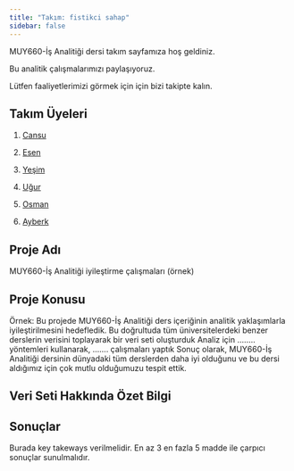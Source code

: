 ```yaml
---
title: "Takım: fistikci sahap"
sidebar: false 
---
```


MUY660-İş Analitiği dersi takım sayfamıza hoş geldiniz.

Bu analitik çalışmalarımızı paylaşıyoruz.

Lütfen faaliyetlerimizi görmek için için bizi takipte kalın.



## Takım Üyeleri

1.  [Cansu](/takim/cansudursunavcı.qmd)

2.  [Esen](/takim/dusantadic.qmd)

3.  [Yeşim](/takim/fred.qmd)

4.  [Uğur](/takim/szymanski.qmd)

5.  [Osman](/takim/szymanski.qmd)

6.  [Ayberk](/takim/szymanski.qmd)


## Proje Adı
MUY660-İş Analitiği iyileştirme çalışmaları (örnek)

## Proje Konusu
Örnek:
Bu projede MUY660-İş Analitiği ders içeriğinin analitik yaklaşımlarla iyileştirilmesini hedefledik. Bu doğrultuda tüm üniversitelerdeki benzer derslerin verisini toplayarak bir veri seti oluşturduk Analiz için ........ yöntemleri kullanarak, ....... çalışmaları yaptık Sonuç olarak, MUY660-İş Analitiği dersinin dünyadaki tüm derslerden daha iyi olduğunu ve bu dersi aldığımız için çok mutlu olduğumuzu tespit ettik.


## Veri Seti Hakkında Özet Bilgi


## Sonuçlar
Burada key takeways verilmelidir. En az 3 en fazla 5 madde ile çarpıcı sonuçlar sunulmalıdır.
